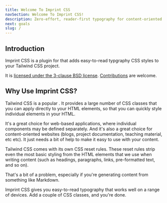 ```yaml
---
title: Welcome To Imprint CSS
navSection: Welcome To Imprint CSS!
description: Zero-effort, reader-first typography for content-oriented websites.
next: goals
slug: /
---
```



## Introduction

Imprint CSS is a plugin for <ExternalLink name="Tailwind CSS v3.x"/> that adds easy-to-read typgraphy CSS styles to your Tailwind CSS project.

It is [licensed under the 3-clause BSD license](license). [Contributions](contributing) are welcome.

## Why Use Imprint CSS?

Tailwind CSS is a popular <ExternalLink name="Tailwind CSS Utility-First" text="utility-first CSS framework"/>. It provides a large number of CSS classes that you can apply directly to your HTML elements, so that you can quickly style individual elements in your HTML.

It's a great choice for web-based applications, where individual components may be defined separately. And it's also a great choice for content-oriented websites (blogs, project documentation, teaching material, etc etc). It just needs a bit of help to make it easy to use with your content.

Tailwind CSS comes with its own CSS reset rules. These reset rules strip even the most basic styling from the HTML elements that we use when writing content (such as headings, paragraphs, links, pre-formatted text, and so on).

That's a bit of a problem, especially if you're generating content from something like Markdown.

Imprint CSS gives you easy-to-read typography that works well on a range of devices. Add a couple of CSS classes, and you're done.

